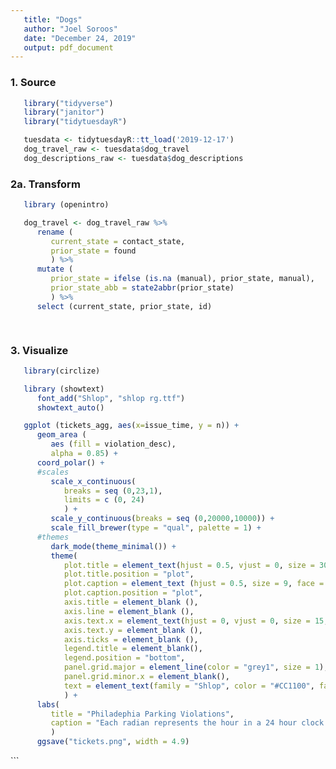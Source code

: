 ```yaml
---
   title: "Dogs"
   author: "Joel Soroos"
   date: "December 24, 2019"
   output: pdf_document
---
```



### 1. Source
```r

   library("tidyverse")
   library("janitor")
   library("tidytuesdayR")

   tuesdata <- tidytuesdayR::tt_load('2019-12-17')
   dog_travel_raw <- tuesdata$dog_travel
   dog_descriptions_raw <- tuesdata$dog_descriptions
```


### 2a.  Transform
```r

   library (openintro)

   dog_travel <- dog_travel_raw %>%
      rename (
         current_state = contact_state,
         prior_state = found
         ) %>%
      mutate (
         prior_state = ifelse (is.na (manual), prior_state, manual),
         prior_state_abb = state2abbr(prior_state)
         ) %>%
      select (current_state, prior_state, id) 

   
```


### 3. Visualize
```r

   library(circlize)

   library (showtext)
      font_add("Shlop", "shlop rg.ttf")
      showtext_auto() 

   ggplot (tickets_agg, aes(x=issue_time, y = n)) +
      geom_area (
         aes (fill = violation_desc),
         alpha = 0.85) +
      coord_polar() +
      #scales
         scale_x_continuous(
            breaks = seq (0,23,1),
            limits = c (0, 24)
            ) +
         scale_y_continuous(breaks = seq (0,20000,10000)) +
         scale_fill_brewer(type = "qual", palette = 1) +
      #themes
         dark_mode(theme_minimal()) +
         theme(
            plot.title = element_text(hjust = 0.5, vjust = 0, size = 30, face = "bold", color = "#CC1100", margin = margin (0,0,20,0)),
            plot.title.position = "plot",
            plot.caption = element_text (hjust = 0.5, size = 9, face = "plain", margin = margin (20,0,0,0)),
            plot.caption.position = "plot",
            axis.title = element_blank (),
            axis.line = element_blank (),
            axis.text.x = element_text(hjust = 0, vjust = 0, size = 15, margin = margin (0,0,0,0)),
            axis.text.y = element_blank (),
            axis.ticks = element_blank (),
            legend.title = element_blank(),
            legend.position = "bottom",
            panel.grid.major = element_line(color = "grey1", size = 1),
            panel.grid.minor.x = element_blank(),
            text = element_text(family = "Shlop", color = "#CC1100", face = "bold")
            ) +
      labs(
         title = "Philadephia Parking Violations",
         caption = "Each radian represents the hour in a 24 hour clock.\nEach concentric circle represents 10,000 parking violations per 10 minute period in 2017.\nVisualization: Joel Soroos @soroosj  |  Data: Open Data Philly via R4DS Tidy Tuesday"
         )
      ggsave("tickets.png", width = 4.9) 
```

```